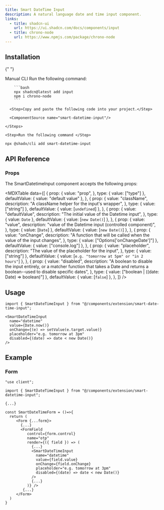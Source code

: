 ```yaml
---
title: Smart DateTime Input
description: A natural language date and time input component.
links:
  - title: shadcn-ui
    url: https://ui.shadcn.com/docs/components/input
  - title: chrono-node
    url: https://www.npmjs.com/package/chrono-node
---
```


<ComponentPreview name="smart-datetime-input-demo" />

## Installation

<Tabs defaultValue="manual">

{" "}

<TabsList>
  <TabsTrigger value="manual">Manual</TabsTrigger>
  <TabsTrigger value="cli">CLI</TabsTrigger>
</TabsList>

  <TabsContent value="manual">
    <Steps>
      <Step>Run the following command:</Step>

        ```bash
        npx shadcn@latest add input
        npm i chrono-node
        ```

      <Step>Copy and paste the following code into your project.</Step>

      <ComponentSource name="smart-datetime-input"/>

    </Steps>

  </TabsContent>
  <TabsContent value="cli">

    <Step>Run the following command </Step>

```bash
npx @shadx/cli add smart-datetime-input
```

  </TabsContent>

</Tabs>

## API Reference

### Props

The SmartDatetimeInput component accepts the following props:

<MDXTable
  data={[
    {
      prop: {
        value: "prop",
      },
      type: { value: ["type"] },
      defaultValue: { value: "default value" },
    },
    {
      prop: {
        value: "className",
        description: "A className helper for the input's wrapper",
      },
      type: { value: ["string"] },
      defaultValue: { value: [`undefined`] },
    },
    {
      prop: {
        value: "defaultValue",
        description: "The initial value of the Datetime input",
      },
      type: { value: `Date` },
      defaultValue: { value: [`new Date()`] },
    },
    {
      prop: {
        value: "value",
        description: "value of the Datetime input (controlled component)",
      },
      type: { value: [`Date`] },
      defaultValue: { value: [`new Date()`] },
    },
    {
      prop: {
        value: "onChange",
        description:
          "A function that will be called when the value of the input changes",
      },
      type: { value: ["Options['onChangeDate']"] },
      defaultValue: { value: ["console.log"] },
    },
    {
      prop: {
        value: "placeholder",
        description: "The value of the placeholder for the input",
      },
      type: { value: ["string"] },
      defaultValue: { value: [`e.g. "tomorrow at 5pm" or "in 2 hours"`] },
    },
    {
      prop: {
        value: "disabled",
        description: "A boolean to disable the input entirely, or a matcher function that takes a Date and returns a boolean--used to disable specific dates",
      },
      type: { value: ["boolean | ((date: Date) => boolean)"] },
      defaultValue: { value: [`false`] },
    },
  ]}
/>

## Usage

```tsx
import { SmartDateTimeInput } from "@/components/extension/smart-date-time-input";
```

```tsx
<SmartDateTimeInput
  name="datetime"
  value={Date.now()}
  onChange={(e) => setValue(e.target.value)}
  placeholder="e.g. tomorrow at 3pm"
  disabled={(date) => date < new Date()}
/>
```

## Example

### Form

```tsx showLineNumbers {1 , 3 , 16-23  }
"use client";

import { SmartDateTimeInput } from "@/components/extension/smart-datetime-input";

{...}

const SmartDateTimeForm = ()=>{
  return (
     <Form {...form}>
       {...}
       <FormField
          control={form.control}
          name="otp"
          render={({ field }) => (
            {...}
            <SmartDateTimeInput
              name="datetime"
              value={field.value}
              onChange={field.onChange}
              placeholder="e.g. tomorrow at 3pm"
              disabled={(date) => date < new Date()}
            />
            {...}
          )} />
        {...}
     </Form>
  )
}
```

<ComponentPreview name="smart-datetime-input-zod" />
